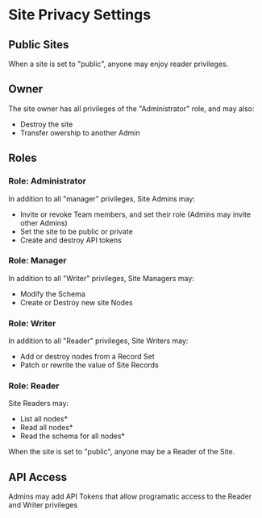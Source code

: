 # Site Privacy Settings

## Public Sites

When a site is set to "public", anyone may enjoy reader privileges.

## Owner

The site owner has all privileges of the "Administrator" role, and may also:

- Destroy the site
- Transfer owership to another Admin

## Roles

### Role: Administrator

In addition to all "manager" privileges, Site Admins may:

- Invite or revoke Team members, and set their role (Admins may invite other Admins)
- Set the site to be public or private
- Create and destroy API tokens

### Role: Manager

In addition to all "Writer" privileges, Site Managers may:

- Modify the Schema
- Create or Destroy new site Nodes

### Role: Writer

In addition to all "Reader" privileges, Site Writers may:

- Add or destroy nodes from a Record Set
- Patch or rewrite the value of Site Records

### Role: Reader

Site Readers may:

- List all nodes\*
- Read all nodes\*
- Read the schema for all nodes\*

When the site is set to "public", anyone may be a Reader of the Site.

## API Access

Admins may add API Tokens that allow programatic access to the Reader and Writer privileges
